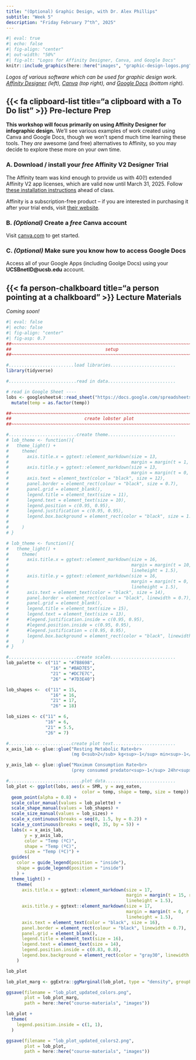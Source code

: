 ```yaml
---
title: "(Optional) Graphic Design, with Dr. Alex Phillips"
subtitle: "Week 5"
description: "Friday February 7^th^, 2025"
---
```


```r
#| eval: true 
#| echo: false
#| fig-align: "center"
#| out-width: "50%" 
#| fig-alt: "Logos for Affinity Designer, Canva, and Google Docs"
knitr::include_graphics(here::here("images", "graphic-design-logos.png"))
```

::: {.center-text .gray-text}
*Logos of various software which can be used for graphic design work. [Affinity Designer](https://affinity.serif.com/en-us/designer/){target="_blank"} (left), [Canva](https://www.canva.com/){target="_blank"} (top right), and [Google Docs](https://docs.google.com/){target="_blank"} (bottom right).*
:::

## {{< fa clipboard-list title="a clipboard with a To Do list" >}} Pre-lecture Prep {#pre-class-prep}

**This workshop will focus primarily on using Affinity Designer for infographic design.** We'll see various examples of work created using Canva and Google Docs, though we won't spend much time learning these tools. They *are* awesome (and free) alternatives to Affinity, so you may decide to explore these more on your own time.

### A. Download / install your *free* Affinity V2 Designer Trial

The Affinity team was kind enough to provide us with 40(!) extended Affinity V2 app licenses, which are valid now until March 31, 2025. Follow [these installation instructions](https://docs.google.com/document/d/1atPlULR0zttKtwRcw2CcKUYfKH9BLMtC2nHArbSUE5c/edit?tab=t.0){target="_blank"} ahead of class. 

Affinity is a subscription-free product -- if you are interested in purchasing it after your trial ends, visit [their website](https://affinity.serif.com/en-us/affinity-pricing/){target="_blank"}.

### B. *(Optional)* Create a *free* Canva account

Visit [canva.com](https://www.canva.com/free/){target="_blank"} to get started.

### C. *(Optional)* Make sure you know how to access Google Docs

Access all of your Google Apps (including Goolge Docs) using your **UCSBnetID@ucsb.edu** account.

## {{< fa person-chalkboard title="a person pointing at a chalkboard" >}} Lecture Materials {#lecture-materials}

*Coming soon!*



```r
#| eval: false
#| echo: false
#| fig-align: "center"
#| fig-asp: 0.7
##~~~~~~~~~~~~~~~~~~~~~~~~~~~~~~~~~~~~~~~~~~~~~~~~~~~~~~~~~~~~~~~~~~~~~~~~~~~~~~
##                                    setup                                 ----
##~~~~~~~~~~~~~~~~~~~~~~~~~~~~~~~~~~~~~~~~~~~~~~~~~~~~~~~~~~~~~~~~~~~~~~~~~~~~~~

#.........................load libraries.........................
library(tidyverse)

#..........................read in data..........................

# read in Google Sheet ----
lobs <- googlesheets4::read_sheet("https://docs.google.com/spreadsheets/d/1DkDVcl_9rlaqznHfa_v1V1jtZqcuL75Q6wvAHpnCHuk/edit#gid=2143433533") |>
  mutate(temp = as.factor(temp))

##~~~~~~~~~~~~~~~~~~~~~~~~~~~~~~~~~~~~~~~~~~~~~~~~~~~~~~~~~~~~~~~~~~~~~~~~~~~~~~
##                            create lobster plot                           ----
##~~~~~~~~~~~~~~~~~~~~~~~~~~~~~~~~~~~~~~~~~~~~~~~~~~~~~~~~~~~~~~~~~~~~~~~~~~~~~~

#..........................create theme..........................
# lob_theme <- function(){
#   theme_light() +
#     theme(
#       axis.title.x = ggtext::element_markdown(size = 13,
#                                               margin = margin(t = 1, r = 0, b = 0, l = 0, unit = "lines")),
#       axis.title.y = ggtext::element_markdown(size = 13,
#                                               margin = margin(t = 0, r = 1, b = 0, l = 0, unit = "lines")),
#       axis.text = element_text(color = "black", size = 12),
#       panel.border = element_rect(colour = "black", size = 0.7),
#       panel.grid = element_blank(),
#       legend.title = element_text(size = 11),
#       legend.text = element_text(size = 10),
#       legend.position = c(0.95, 0.95),
#       legend.justification = c(0.95, 0.95),
#       legend.box.background = element_rect(color = "black", size = 1.1)
# 
#     )
# }

# lob_theme <- function(){
#   theme_light() +
#     theme(
#       axis.title.x = ggtext::element_markdown(size = 16,
#                                               margin = margin(t = 10, r = 0, b = 0, l = 0),
#                                               lineheight = 1.5),
#       axis.title.y = ggtext::element_markdown(size = 16,
#                                               margin = margin(t = 0, r = 10, b = 0, l = 0),
#                                               lineheight = 1.5),
#       axis.text = element_text(color = "black", size = 14),
#       panel.border = element_rect(colour = "black", linewidth = 0.7),
#       panel.grid = element_blank(),
#       legend.title = element_text(size = 15),
#       legend.text = element_text(size = 13),
#       #legend.justification.inside = c(0.95, 0.95),
#       #legend.position.inside = c(0.95, 0.95),
#       #legend.justification = c(0.95, 0.95),
#       legend.box.background = element_rect(color = "black", linewidth = 1.1)
#     )
# }

#..........................create scales.........................
lob_palette <- c("11" = "#7B8698",
                 "16" = "#BAD7E5",
                 "21" = "#DC7E7C",
                 "26" = "#7D3E40")

lob_shapes <-  c("11" = 15,
                 "16" = 16,
                 "21" = 17,
                 "26" = 18)

lob_sizes <- c("11" = 6,
               "16" = 6,
               "21" = 5.5,
               "26" = 7)

#........................create plot text........................
x_axis_lab <- glue::glue("Resting Metabolic Rate<br>
                         (mg O<sub>2</sub> kg<sup>-1</sup> min<sup>-1</sup>)")

y_axis_lab <- glue::glue("Maximum Consumption Rate<br>
                         (prey consumed predator<sup>-1</sup> 24hr<sup>-1</sup>)")

#............................plot data...........................
lob_plot <- ggplot(lobs, aes(x = SMR, y = avg_eaten,
                             color = temp, shape = temp, size = temp)) +
  geom_point(alpha = 0.8) +
  scale_color_manual(values = lob_palette) +
  scale_shape_manual(values = lob_shapes) +
  scale_size_manual(values = lob_sizes) +
  scale_x_continuous(breaks = seq(0, 1.5, by = 0.2)) +
  scale_y_continuous(breaks = seq(0, 35, by = 5)) +
  labs(x = x_axis_lab,
       y = y_axis_lab,
       color = "Temp (ºC)",
       shape = "Temp (ºC)",
       size = "Temp (ºC)") +
  guides(
    color = guide_legend(position = "inside"),
    shape = guide_legend(position = "inside")
    ) +
  theme_light() +
    theme(
      axis.title.x = ggtext::element_markdown(size = 17,
                                              margin = margin(t = 15, r = 0, b = 0, l = 0),
                                              lineheight = 1.5),
      axis.title.y = ggtext::element_markdown(size = 17,
                                              margin = margin(t = 0, r = 15, b = 0, l = 0),
                                              lineheight = 1.5),
      axis.text = element_text(color = "black", size = 16),
      panel.border = element_rect(colour = "black", linewidth = 0.7),
      panel.grid = element_blank(),
      legend.title = element_text(size = 16),
      legend.text = element_text(size = 14),
      legend.position.inside = c(0.83, 0.8),
      legend.box.background = element_rect(color = "gray30", linewidth = 1)
    )

lob_plot

lob_plot_marg <- ggExtra::ggMarginal(lob_plot, type = "density", groupFill = TRUE, groupColour = TRUE)

ggsave(filename = "lob_plot_updated_colors.png", 
       plot = lob_plot_marg,
       path = here::here("course-materials", "images"))

lob_plot +
  theme(
    legend.position.inside = c(1, 1),
  )

ggsave(filename = "lob_plot_updated_colors2.png", 
       plot = lob_plot,
       path = here::here("course-materials", "images"))
```



